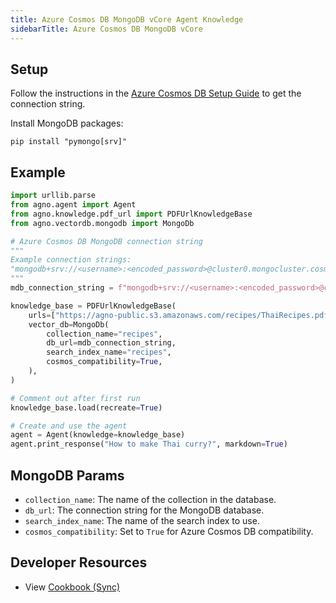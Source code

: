```yaml
---
title: Azure Cosmos DB MongoDB vCore Agent Knowledge
sidebarTitle: Azure Cosmos DB MongoDB vCore
---
```


## Setup

Follow the instructions in the [Azure Cosmos DB Setup Guide](https://learn.microsoft.com/en-us/azure/cosmos-db/mongodb/vcore) to get the connection string.

Install MongoDB packages:

```shell
pip install "pymongo[srv]"
```

## Example

```python agent_with_knowledge.py
import urllib.parse
from agno.agent import Agent
from agno.knowledge.pdf_url import PDFUrlKnowledgeBase
from agno.vectordb.mongodb import MongoDb

# Azure Cosmos DB MongoDB connection string
"""
Example connection strings:
"mongodb+srv://<username>:<encoded_password>@cluster0.mongocluster.cosmos.azure.com/?tls=true&authMechanism=SCRAM-SHA-256&retrywrites=false&maxIdleTimeMS=120000"
"""
mdb_connection_string = f"mongodb+srv://<username>:<encoded_password>@cluster0.mongocluster.cosmos.azure.com/?tls=true&authMechanism=SCRAM-SHA-256&retrywrites=false&maxIdleTimeMS=120000"

knowledge_base = PDFUrlKnowledgeBase(
    urls=["https://agno-public.s3.amazonaws.com/recipes/ThaiRecipes.pdf"],
    vector_db=MongoDb(
        collection_name="recipes",
        db_url=mdb_connection_string,
        search_index_name="recipes",
        cosmos_compatibility=True,
    ),
)

# Comment out after first run
knowledge_base.load(recreate=True)

# Create and use the agent
agent = Agent(knowledge=knowledge_base)
agent.print_response("How to make Thai curry?", markdown=True)
```

## MongoDB Params

- `collection_name`: The name of the collection in the database.
- `db_url`: The connection string for the MongoDB database.
- `search_index_name`: The name of the search index to use.
- `cosmos_compatibility`: Set to `True` for Azure Cosmos DB compatibility.

## Developer Resources

- View [Cookbook (Sync)](https://github.com/agno-agi/agno/blob/main/cookbook/agent_concepts/knowledge/vector_dbs/mongo_db/cosmos_mongodb_vcore.py)